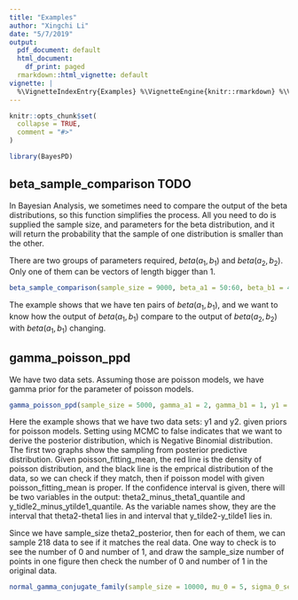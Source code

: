 ```yaml
---
title: "Examples"
author: "Xingchi Li"
date: "5/7/2019"
output:
  pdf_document: default
  html_document:
    df_print: paged
  rmarkdown::html_vignette: default
vignette: |
  %\VignetteIndexEntry{Examples} %\VignetteEngine{knitr::rmarkdown} %\VignetteEncoding{UTF-8}
---
```


```r
knitr::opts_chunk$set(
  collapse = TRUE,
  comment = "#>"
)
```

```r
library(BayesPD)
```

## beta_sample_comparison TODO

In Bayesian Analysis, we sometimes need to compare the output of the beta distributions, so this function simplifies the process. All you need to do is supplied the sample size, and parameters for the beta distribution, and it will return the probability that the sample of one distribution is smaller than the other.

There are two groups of parameters required, $beta(a_1,b_1)$ and $beta(a_2,b_2)$. Only one of them can be vectors of length bigger than 1.

```r
beta_sample_comparison(sample_size = 9000, beta_a1 = 50:60, beta_b1 = 40:50, beta_a2 = 31, beta_b2 = 21, plot = TRUE)
```

The example shows that we have ten pairs of $beta(a_1,b_1)$, and we want to know how the output of $beta(a_1,b_1)$ compare to the output of $beta(a_2,b_2)$ with $beta(a_1,b_1)$ changing.

## gamma_poisson_ppd

We have two data sets. Assuming those are poisson models, we have gamma prior for the parameter of poisson models.

```r
gamma_poisson_ppd(sample_size = 5000, gamma_a1 = 2, gamma_b1 = 1, y1 = c(1,0,0,1,2,2,1,5,2,0,0,0,0,0,0,1,1,1,0,0,0,1,1,2,1,3,2,0,0,3,0,0,0,2,1,0,2,1,0,0,1,3,0,1,1,0,2,0,0,2,2,1,3,0,0,0,1,1), gamma_a2 = 2, gamma_b2 = 1, y2 = c(2,2,1,1,2,2,1,2,1,0,2,1,1,2,0,2,2,0,2,1,0,0,3,6,1,6,4,0,3,2,0,1,0,0,0,3,0,0,0,0,0,1,0,4,2,1,0,0,1,0,3,2,5,0,1,1,2,1,2,1,2,0,0,0,2,1,0,2,0,2,4,1,1,1,2,0,1,1,1,1,0,2,3,2,0,2,1,3,1,3,2,2,3,2,0,0,0,1,0,0,0,1,2,0,3,3,0,1,2,2,2,0,6,0,0,0,2,0,1,1,1,3,3,2,1,1,0,1,0,0,2,0,2,0,1,0,2,0,0,2,2,4,1,2,3,2,0,0,0,1,0,0,1,5,2,1,3,2,0,2,1,1,3,0,5,0,0,2,4,3,4,0,0,0,0,0,0,2,2,0,0,2,0,0,1,1,0,2,1,3,3,2,2,0,0,2,3,2,4,3,3,4,0,3,0,1,0,1,2,3,4,1,2,6,2,1,2,2), confidence_interval = c(0.025, 0.975), using_MCMC = FALSE, poisson_fitting_mean = 1.4)
```

Here the example shows that we have two data sets: y1 and y2. given priors for poisson models. Setting using MCMC to false indicates that we want to derive the posterior distribution, which is Negative Binomial distribution. The first two graphs show the sampling from posterior predictive distribution. Given poisson_fitting_mean, the red line is the density of poisson distribution, and the black line is the emprical distribution of the data, so we can check if they match, then if poisson model with given poisson_fitting_mean is proper. If the confidence interval is given, there will be two variables in the output: theta2_minus_theta1_quantile and y_tidle2_minus_ytilde1_quantile. As the variable names show, they are the interval that theta2-theta1 lies in and interval that y_tilde2-y_tilde1 lies in.

Since we have sample_size theta2_posterior, then for each of them, we can sample 218 data to see if it matches the real data. One way to check is to see the number of 0 and number of 1, and draw the sample_size number of points in one figure then check the number of 0 and number of 1 in the original data.

```r
normal_gamma_conjugate_family(sample_size = 10000, mu_0 = 5, sigma_0_sequare = 4, kappa_0 = 1, nu_0 = 2, y.1 = c(2.11,9.75,13.88,11.3,8.93,15.66,16.38,4.54,8.86,11.94,12.47,11.11,11.65,14.53,9.61,7.38,3.34,9.06,9.45,5.98,7.44,8.5,1.55,11.45,9.73), y.2 = c(0.29,1.13,6.52,11.72,6.54,5.63,14.59,11.74,9.12,9.43,10.64,12.28,9.5,0.63,15.35,5.31,8.49,3.04,3.77,6.22,2.14,6.58,1.11), y.3 = c(4.33,7.77,4.15,5.64,7.69,5.04,10.01,13.43,13.63,9.9,5.72,5.16,4.33,12.9,11.27,6.05,0.95,6.02,12.22,12.85), confidence_interval = c(0.025, 0.975))
```
